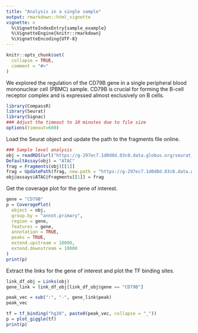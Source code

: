 ```yaml
---
title: "Analysis in a single sample"
output: rmarkdown::html_vignette
vignette: >
  %\VignetteIndexEntry{sample_example}
  %\VignetteEngine{knitr::rmarkdown}
  %\VignetteEncoding{UTF-8}
---
```


```r
knitr::opts_chunk$set(
  collapse = TRUE,
  comment = "#>"
)
```

We explored the regulation of the CD79B gene in a single peripheral blood mononuclear cell (PBMC) sample. CD79B is crucial for forming the B-cell receptor complex and is expressed almost exclusively on B cells.

```r
library(CompassR)
library(Seurat)
library(Signac)
### Adjust the timeout to 10 minutes due to file size
options(timeout=600)
```
Load the Seurat object and update the path to the fragments file online.
```r
### Sample level analysis
obj = readRDS(url("https://g-297ec7.1d0d8d.03c0.data.globus.org/seurat_object/GSM5065525_GSM5065524.rds", "rb"))
DefaultAssay(obj) = "ATAC"
frag = Fragments(obj)[[1]]
frag = UpdatePath(frag, new.path = "https://g-297ec7.1d0d8d.03c0.data.globus.org/fragments/GSM5065525_GSM5065524.tsv.gz", verbose = TRUE)
obj@assays$ATAC@fragments[[1]] = frag
```

Get the coverage plot for the gene of interest.
```r
gene = "CD79B"
p = CoveragePlot(
  object = obj,
  group.by = "annot.primary",
  region = gene,
  features = gene,
  annotation = TRUE,
  peaks = TRUE,
  extend.upstream = 10000,
  extend.downstream = 10000
)
print(p)
```

Extract the links for the gene of interest and plot the TF binding sites.
```r
link_df_obj = Links(obj)
gene_link = link_df_obj[link_df_obj$gene == "CD79B"]

peak_vec = sub(":", "-", gene_link$peak)
peak_vec

tf = tf_binding("hg38", paste0(peak_vec, collapse = "_"))
p = plot_giggle(tf)
print(p)
```
